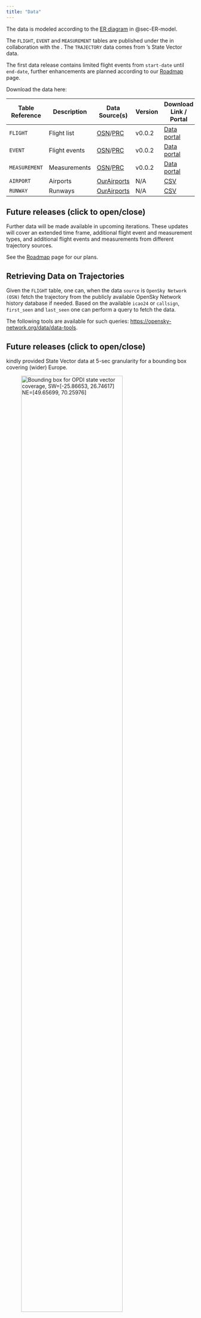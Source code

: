 ```yaml
---
title: "Data"
---
```



The data is modeled according to the [ER diagram][ERm] in @sec-ER-model.

The `FLIGHT`, `EVENT` and `MEASUREMENT` tables are published under the **\acr{OPDI}**
in collaboration with the **[\acr{OSN}](https://opensky-network.org/)**. 
The `TRAJECTORY` data comes from \acr{OSN}'s State Vector data.

The first data release contains limited flight events from `start-date` until `end-date`,
further enhancements are planned according to our [Roadmap](roadmap.html) page. 

Download the data here: 

| Table Reference | Description   | Data Source(s)     | Version | Download Link / Portal                          |
|-----------------|---------------|--------------------|---------|-----------------------------------------|
| `FLIGHT`        | Flight list   | [OSN]/[PRC]        | v0.0.2 | [Data portal][FListpq]  |
| `EVENT`         | Flight events | [OSN]/[PRC]        | v0.0.2 | [Data portal][Eventspq] |
| `MEASUREMENT`   | Measurements  | [OSN]/[PRC]        | v0.0.2 | [Data portal][Measpq]    |
| `AIRPORT`       | Airports      | [OurAirports][OA]  | N/A | [CSV][OAapt] |
| `RUNWAY`        | Runways       | [OurAirports][OA]  | N/A | [CSV][OArwy] |


[OSN]: <https://opensky-network.org/> "OpenSky Network"
[PRC]: <https://ansperformance.eu/about/prc/> "Performance Review Commission"
[OA]: <https://ourairports.com/>
[OAapt]: <https://davidmegginson.github.io/ourairports-data/airports.csv>
[OArwy]: <https://davidmegginson.github.io/ourairports-data/runways.csv>
[ERm]: <https://en.wikipedia.org/wiki/Entity%E2%80%93relationship_model>
[FListpq]: </flight-list-data.html> "Flight List Data Page"
[Eventspq]: </flight-event-data.html> "Flight Event Data Page"
[Measpq]: </measurement-data.html> "Measurement Data Page"


[404]: <https://en.wikipedia.org/wiki/HTTP_404>


::: {.callout-note appearance="simple" collapse=true}

## Future releases (click to open/close)

Further data will be made available in upcoming iterations.
These updates will cover an extended time frame, additional flight event and
measurement types, and
additional flight events and measurements from different trajectory sources.

See the [Roadmap](roadmap.html) page for our plans.

:::


## Retrieving Data on Trajectories

Given the `FLIGHT` table, one can, when the data `source` is `OpenSky Network (OSN)` fetch the trajectory from the publicly available OpenSky Network history database if needed. Based on the available `icao24` or `callsign`, `first_seen` and `last_seen` one can perform a query to fetch the data. 

The following tools are available for such queries: [https://opensky-network.org/data/data-tools](https://opensky-network.org/data/data-tools). 


::: {.callout-note appearance="simple" collapse=true}

## Future releases (click to open/close)

\acr{OSN} kindly provided State Vector data at 5-sec granularity for a bounding box covering (wider) Europe.

![Bounding box for OPDI state vector coverage, SW=[-25.86653, 26.74617] NE=[49.65699, 70.25976] ](media/bbox-opdi.png "Title: a map of the bounding box for OPDI state vector coverage"){width="80%" fig-alt="Bounding box for OPDI state vector coverage."}


We intend to make these trajectories available for easy download, see [Roadmap](roadmap.html) page.
:::


# Relational Model {#sec-ER-model}

The diagram below describes the relationship between the different tables/entities
in the OPDI dataset.

```mermaid
%%| label: fig-er-diagram
%%| fig-cap: "Entity-Relationship diagram for Milestone and relevant concepts."

erDiagram
    EVENT {
        int id PK
        int flight_id FK
        string type
        timestamp event_time
        float longitude
        float latitude
        float altitude
        string source
        string version
        string info
    }
    MEASUREMENT {
        int id PK
        int event_id FK
        string type
        float value
        string version
    }
    FLIGHT {
        int id PK
        int ADEP FK
        int ADES FK
        string ICAO24
        string FLT_ID
        timestamp first_seen
        timestamp last_seen
        date DOF
        str version
    }
    AIRPORT {
        int id PK
        string ident
        string type
        string name
        double latitude_deg
        double longitude_deg
        int elevation_ft
        string continent
        string iso_country
        string iso_region
        string municipality
        string scheduled_service
        string gps_code
        string iata_code
        string local_code
        string home_link
        string wikipedia_link
        string keywords
    }
    RUNWAY {
        int id PK
        int airport_ref FK
        string airport_ident
        int length_ft
        int width_ft
        string surface
        boolean lighted
        boolean closed
        string le_ident
        double le_latitude_deg
        double le_longitude_deg
        int le_elevation_ft
        double le_heading_degt
        int le_displaced_threshold_ft
        string he_ident
        double he_latitude_deg
        double he_longitude_deg
        int he_elevation_ft
        double he_heading_degt
        int he_displaced_threshold_ft
    }

    
    EVENT        }|--|| FLIGHT : has
    FLIGHT       }o--|{ AIRPORT : has
    AIRPORT      }|--|{ RUNWAY : has
    FLIGHT      ||--||  TRAJECTORY : has 
    MEASUREMENT ||--|{  EVENT : has

```



### `FLIGHT`

The `FLIGHT` table models a flight list. It provides high level information about
a flight such as origin/destination airports, day of flight, callsign and
\acr{ICAO} 24-bit address.

This table is useful to reduce the scope of your analysis to a certain airport,
and/or country and/or time period.



### `AIRPORT`

The `AIRPORT` table contains details about an airport such as \acr{ICAO}/\acr{IATA}
identification code, the coordinated of the 
[\acr{ARP}](https://en.wikipedia.org/wiki/Airport_reference_point),
ISO contry and region...


### `RUNWAY`

The `RUNWAY` table provides details about each available \acr{RWY} at an aerodrome, i.e.
their orientations, width, length, the threshold locations, ...


### `EVENT`

The `EVENT` table provide 4D milestones that characterize a flight.
Events allow to condense a full trajectory into a reduced set of milestones
that are still useful for a specific analysis.
For example a flight could be (simplistically) summarized by take-off,
top-of-climb, top-of-descent and landing.

For more on Events see the [Concepts](concepts.html) page.


### `MEASUREMENT`

The `MEASUREMENT` table provides measurements associated to events.
Some examples of measurements are cumulative distance flown or 
cumulative CO2 emissions.

For more on Measurements see the [Concepts](concepts.html) page.

